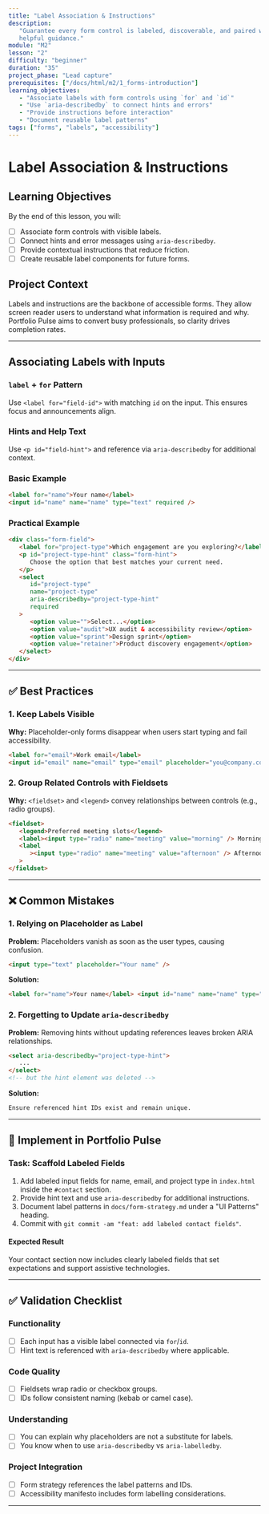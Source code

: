 ```yaml
---
title: "Label Association & Instructions"
description:
   "Guarantee every form control is labeled, discoverable, and paired with
   helpful guidance."
module: "M2"
lesson: "2"
difficulty: "beginner"
duration: "35"
project_phase: "Lead capture"
prerequisites: ["/docs/html/m2/1_forms-introduction"]
learning_objectives:
   - "Associate labels with form controls using `for` and `id`"
   - "Use `aria-describedby` to connect hints and errors"
   - "Provide instructions before interaction"
   - "Document reusable label patterns"
tags: ["forms", "labels", "accessibility"]
---
```


# Label Association & Instructions

## Learning Objectives

By the end of this lesson, you will:

-  [ ] Associate form controls with visible labels.
-  [ ] Connect hints and error messages using `aria-describedby`.
-  [ ] Provide contextual instructions that reduce friction.
-  [ ] Create reusable label components for future forms.

## Project Context

Labels and instructions are the backbone of accessible forms. They allow screen
reader users to understand what information is required and why. Portfolio Pulse
aims to convert busy professionals, so clarity drives completion rates.

---

## Associating Labels with Inputs

### `label` + `for` Pattern

Use `<label for="field-id">` with matching `id` on the input. This ensures focus
and announcements align.

### Hints and Help Text

Use `<p id="field-hint">` and reference via `aria-describedby` for additional
context.

### Basic Example

```html
<label for="name">Your name</label>
<input id="name" name="name" type="text" required />
```

### Practical Example

```html
<div class="form-field">
   <label for="project-type">Which engagement are you exploring?</label>
   <p id="project-type-hint" class="form-hint">
      Choose the option that best matches your current need.
   </p>
   <select
      id="project-type"
      name="project-type"
      aria-describedby="project-type-hint"
      required
   >
      <option value="">Select...</option>
      <option value="audit">UX audit & accessibility review</option>
      <option value="sprint">Design sprint</option>
      <option value="retainer">Product discovery engagement</option>
   </select>
</div>
```

---

## ✅ Best Practices

### 1. Keep Labels Visible

**Why:** Placeholder-only forms disappear when users start typing and fail
accessibility.

```html
<label for="email">Work email</label>
<input id="email" name="email" type="email" placeholder="you@company.com" />
```

### 2. Group Related Controls with Fieldsets

**Why:** `<fieldset>` and `<legend>` convey relationships between controls
(e.g., radio groups).

```html
<fieldset>
   <legend>Preferred meeting slots</legend>
   <label><input type="radio" name="meeting" value="morning" /> Morning</label>
   <label
      ><input type="radio" name="meeting" value="afternoon" /> Afternoon</label
   >
</fieldset>
```

---

## ❌ Common Mistakes

### 1. Relying on Placeholder as Label

**Problem:** Placeholders vanish as soon as the user types, causing confusion.

```html
<input type="text" placeholder="Your name" />
```

**Solution:**

```html
<label for="name">Your name</label> <input id="name" name="name" type="text" />
```

### 2. Forgetting to Update `aria-describedby`

**Problem:** Removing hints without updating references leaves broken ARIA
relationships.

```html
<select aria-describedby="project-type-hint">
   ...
</select>
<!-- but the hint element was deleted -->
```

**Solution:**

```html
Ensure referenced hint IDs exist and remain unique.
```

---

## 🔨 Implement in Portfolio Pulse

### Task: Scaffold Labeled Fields

1. Add labeled input fields for name, email, and project type in `index.html`
   inside the `#contact` section.
2. Provide hint text and use `aria-describedby` for additional instructions.
3. Document label patterns in `docs/form-strategy.md` under a "UI Patterns"
   heading.
4. Commit with `git commit -am "feat: add labeled contact fields"`.

#### Expected Result

Your contact section now includes clearly labeled fields that set expectations
and support assistive technologies.

---

## ✅ Validation Checklist

### Functionality

-  [ ] Each input has a visible label connected via `for`/`id`.
-  [ ] Hint text is referenced with `aria-describedby` where applicable.

### Code Quality

-  [ ] Fieldsets wrap radio or checkbox groups.
-  [ ] IDs follow consistent naming (kebab or camel case).

### Understanding

-  [ ] You can explain why placeholders are not a substitute for labels.
-  [ ] You know when to use `aria-describedby` vs `aria-labelledby`.

### Project Integration

-  [ ] Form strategy references the label patterns and IDs.
-  [ ] Accessibility manifesto includes form labelling considerations.

---
